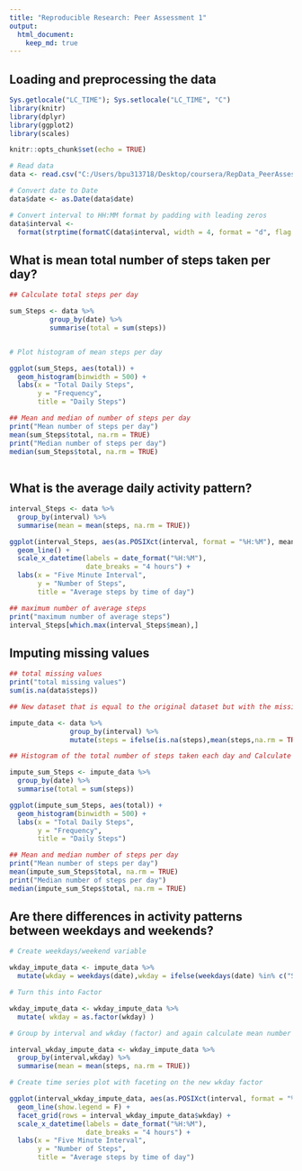 ---
title: "Reproducible Research: Peer Assessment 1"
output: 
  html_document:
    keep_md: true
---


## Loading and preprocessing the data

```{r setup, include=FALSE}

Sys.getlocale("LC_TIME"); Sys.setlocale("LC_TIME", "C")
library(knitr)
library(dplyr)
library(ggplot2)
library(scales)

knitr::opts_chunk$set(echo = TRUE)
```


```{r}
# Read data
data <- read.csv("C:/Users/bpu313718/Desktop/coursera/RepData_PeerAssessment1/RepData_PeerAssessment1-master/activity/activity.csv", header = TRUE)

# Convert date to Date
data$date <- as.Date(data$date)

# Convert interval to HH:MM format by padding with leading zeros
data$interval <- 
  format(strptime(formatC(data$interval, width = 4, format = "d", flag = "0"), format="%H%M"), format = "%H:%M")
```

## What is mean total number of steps taken per day?

```{r}
## Calculate total steps per day

sum_Steps <- data %>%  
          group_by(date) %>%
          summarise(total = sum(steps))


# Plot histogram of mean steps per day

ggplot(sum_Steps, aes(total)) + 
  geom_histogram(binwidth = 500) +
  labs(x = "Total Daily Steps", 
       y = "Frequency", 
       title = "Daily Steps")
```

```{r}

## Mean and median of number of steps per day
print("Mean number of steps per day")
mean(sum_Steps$total, na.rm = TRUE)
print("Median number of steps per day")
median(sum_Steps$total, na.rm = TRUE)
         
```

## What is the average daily activity pattern?

```{r}
interval_Steps <- data %>% 
  group_by(interval) %>%
  summarise(mean = mean(steps, na.rm = TRUE))

ggplot(interval_Steps, aes(as.POSIXct(interval, format = "%H:%M"), mean)) + 
  geom_line() +
  scale_x_datetime(labels = date_format("%H:%M"), 
                   date_breaks = "4 hours") +
  labs(x = "Five Minute Interval", 
       y = "Number of Steps", 
       title = "Average steps by time of day")

## maximum number of average steps
print("maximum number of average steps")
interval_Steps[which.max(interval_Steps$mean),]
```


## Imputing missing values


```{r, echo=TRUE}

## total missing values 
print("total missing values")
sum(is.na(data$steps))

## New dataset that is equal to the original dataset but with the missing data filled in

impute_data <- data %>%
               group_by(interval) %>%
               mutate(steps = ifelse(is.na(steps),mean(steps,na.rm = TRUE), steps))

## Histogram of the total number of steps taken each day and Calculate and mean and median of total number of steps taken per day (computed using the new imputed data).

impute_sum_Steps <- impute_data %>% 
  group_by(date) %>%
  summarise(total = sum(steps))

ggplot(impute_sum_Steps, aes(total)) + 
  geom_histogram(binwidth = 500) +
  labs(x = "Total Daily Steps", 
       y = "Frequency", 
       title = "Daily Steps")

## Mean and median number of steps per day
print("Mean number of steps per day")
mean(impute_sum_Steps$total, na.rm = TRUE)
print("Median number of steps per day")
median(impute_sum_Steps$total, na.rm = TRUE)
```


## Are there differences in activity patterns between weekdays and weekends?

```{r}
# Create weekdays/weekend variable

wkday_impute_data <- impute_data %>%
  mutate(wkday = weekdays(date),wkday = ifelse(weekdays(date) %in% c("Saturday", "Sunday"), "Weekend", "Weekday" ))

# Turn this into Factor

wkday_impute_data <- wkday_impute_data %>%
  mutate( wkday = as.factor(wkday) )

# Group by interval and wkday (factor) and again calculate mean number of steps

interval_wkday_impute_data <- wkday_impute_data %>% 
  group_by(interval,wkday) %>%
  summarise(mean = mean(steps, na.rm = TRUE))

# Create time series plot with faceting on the new wkday factor

ggplot(interval_wkday_impute_data, aes(as.POSIXct(interval, format = "%H:%M"), mean, col = wkday)) + 
  geom_line(show.legend = F) +
  facet_grid(rows = interval_wkday_impute_data$wkday) +
  scale_x_datetime(labels = date_format("%H:%M"), 
                   date_breaks = "4 hours") +
  labs(x = "Five Minute Interval", 
       y = "Number of Steps", 
       title = "Average steps by time of day")

```




